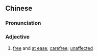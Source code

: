 {{also|洒脱}}
==Chinese==
{{zh-forms|s=洒脱}}

===Pronunciation===
{{zh-pron
|m=sǎtuō,tl=y
|c=saa2 tyut3
|mn=qz,xm,zz:sá-thoat
|cat=a
}}

===Adjective===
{{zh-adj}}

# [[free]] and [[at ease]]; [[carefree]]; [[unaffected]]